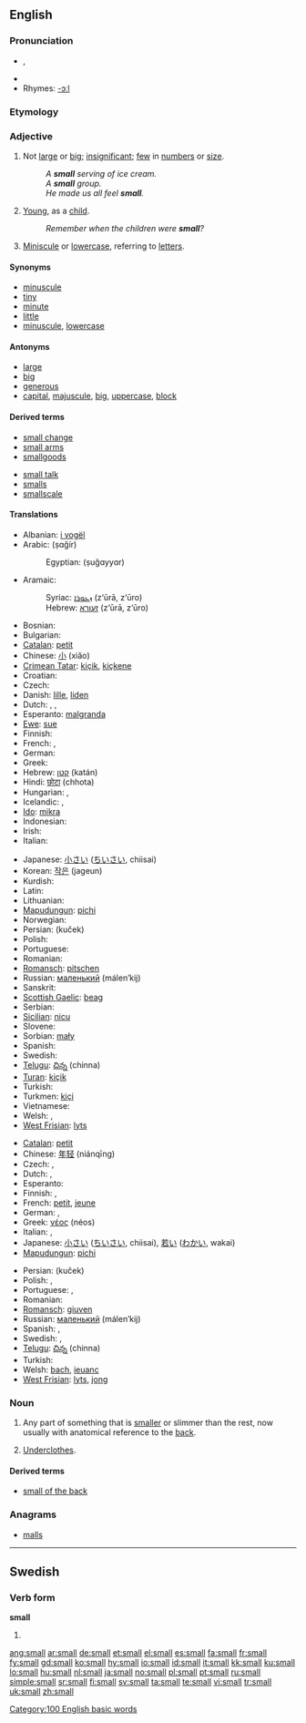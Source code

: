 {{see|smäll}}
{{wikipedia|dab=small}}
==English==

{{rank|country|course|side|222|small|cannot|father|nor}}

===Pronunciation===
* {{IPA|/smɔːl/}}, {{SAMPA|/smO:l/}}
* {{audio|en-us-small.ogg|Audio (US)}}
* Rhymes: [[Rhymes:English:-ɔːl|-ɔːl]]

===Etymology===
{{etyl|ang|en}} {{term|smæl||lang=ang}}

===Adjective===
{{en-adj|er}}

# Not [[large]] or [[big]]; [[insignificant]]; [[few]] in [[numbers]] or [[size]].
#: ''A '''small''' serving of ice cream.''
#: ''A '''small''' group.''
#: ''He made us all feel '''small'''.''
# {{figurative}} [[young|Young]], as a [[child]].
#: ''Remember when the children were '''small'''?''
# {{context|writing|incomparable}} [[miniscule|Miniscule]] or [[lowercase]], referring to [[letter]]s.

====Synonyms====
{{saurus|tiny}}
* [[minuscule]]
* [[tiny]]
* [[minute]]
* [[little]]
* [[minuscule]], [[lowercase]] {{qualifier|writing}}

====Antonyms====
* [[large]]
* [[big]]
* [[generous]]
* [[capital]], [[majuscule]], [[big]], [[uppercase]], [[block]] {{qualifier|writing}}

====Derived terms====
{{rel-top|terms derived from small}}
* [[small change]]
* [[small arms]]
* [[smallgoods]]
{{rel-mid}}
* [[small talk]]
* [[smalls]]
* [[smallscale]]
{{rel-bottom}}

====Translations====
{{trans-top|not large}}
* Albanian: [[i vogël]]
* Arabic: {{Arab|[[صغير]]}} (ṣɑğír)
*: Egyptian: {{Arab|[[صغير]]}} (ṣuğɑyyɑr)
* Aramaic:
*: Syriac: [[ܙܥܘܪܐ]] (z‘ūrā, z‘ūro)
*: Hebrew: [[זעורא]] (z‘ūrā, z‘ūro)
* Bosnian: {{t-|bs|mal}}
* Bulgarian: {{t+|bg|малък|sc=Cyrl}}
* [[Catalan]]: [[petit]]
* Chinese: [[小]] (xiǎo)
* [[Crimean Tatar]]: [[kiçik]], [[kiçkene]]
* Croatian: {{t-|hr|mal}}
* Czech: {{t+|cs|malý|m}}
* Danish: [[lille]], [[liden]]
* Dutch: {{t+|nl|klein}}, {{t+|nl|nietig}}, {{t-|nl|minuscuul}}
* Esperanto: [[malgranda]]
* [[Ewe]]: [[sue]]
* Finnish: {{t+|fi|pieni}}
* French: {{t+|fr|petit}}, {{t+|fr|minuscule}}
* German: {{t+|de|klein}}
* Greek: {{t+|el|μικρός|tr=mikrós|sc=Grek}}
* Hebrew: [[קטן]] (katán)
* Hindi: [[छोटा]] (chhota)
* Hungarian: {{t+|hu|kicsi}}, {{t+|hu|kis}}
* Icelandic: {{t+|is|smár}}, {{t+|is|lítill}}
* [[Ido]]: [[mikra]]
* Indonesian: {{t+|id|kecil|xs=Indonesian}}
* Irish: {{t-|ga|beag|xs=Irish}}
* Italian: {{t+|it|piccolo}}
{{trans-mid}}
* Japanese: [[小さい]] ([[ちいさい]], chiisai)
* Korean: [[작은]] (jageun)
* Kurdish: {{KUchar|[[بچووک]]}}
* Latin: {{t+|la|parvus}}
* Lithuanian: {{t+|lt|mažas|xs=Lithuanian}}
* [[Mapudungun]]: [[pichi]]
* Norwegian: {{t+|no|liten}}
* Persian: {{fa-Arab|[[کوچک]]}} (kuček)
* Polish: {{t+|pl|mały|m}}
* Portuguese: {{t+|pt|pequeno}}
* Romanian: {{t-|ro|mic}}
* [[Romansch]]: [[pitschen]]
* Russian: [[маленький]] (málen’kij)
* Sanskrit: {{t-|sa|अल्प|tr=álpa|sc=Deva|xs=Sanskrit}}
* [[Scottish Gaelic]]: [[beag]]
* Serbian: {{t-|sr|mal}}
* [[Sicilian]]: [[nicu]]
* Slovene: {{t+|sl|majhen}}
* Sorbian: [[mały]]
* Spanish: {{t+|es|pequeño}}
* Swedish: {{t+|sv|liten}}
* [[Telugu]]: [[చిన్న]] (chinna)
* [[Turan]]: [[kiçik]]
* Turkish: {{t+|tr|küçük}}
* Turkmen: [[kiçi]]
* Vietnamese: {{t+|vi|tiểu|xs=Vietnamese}}
* Welsh: {{t-|cy|bach|xs=Welsh}}, {{t-|cy|bychan|xs=Welsh}}
* [[West Frisian]]: [[lyts]]
{{trans-bottom}}

{{trans-top|young}}
* [[Catalan]]: [[petit]]
* Chinese: [[年轻]] (niánqīng)
* Czech: {{t+|cs|malý|m}}, {{t+|cs|mladý|m}}
* Dutch: {{t+|nl|klein}}, {{t+|nl|jong}}
* Esperanto: {{t-|eo|juna|xs=Esperanto}}
* Finnish: {{t+|fi|pieni}}, {{t+|fi|nuori}}
* French: [[petit]], [[jeune]]
* German: {{t+|de|klein}}, {{t+|de|jung}}
* Greek: [[νέος]] (néos) {{m}}
* Italian: {{t+|it|piccolo}}, {{t+|it|giovane}}
* Japanese: [[小さい]] ([[ちいさい]], chiisai), [[若い]] ([[わかい]], wakai)
* [[Mapudungun]]: [[pichi]]
{{trans-mid}}
* Persian: {{fa-Arab|[[کوچِک]]}} (kuček)
* Polish: {{t+|pl|mały}}, {{t+|pl|młody}}
* Portuguese: {{t+|pt|pequeno}}, {{t+|pt|jovem}}
* Romanian: {{t-|ro|mic}}
* [[Romansch]]: [[giuven]]
* Russian: [[маленький]] (málen’kij)
* Spanish: {{t+|es|pequeño}}, {{t+|es|joven}}
* Swedish: {{t+|sv|liten}}, {{t+|sv|ung}}
* [[Telugu]]: [[చిన్న]] (chinna)
* Turkish: {{t+|tr|küçük}}
* Welsh: [[bach]], [[ieuanc]]
* [[West Frisian]]: [[lyts]], [[jong]]
{{trans-bottom}}

===Noun===
{{en-noun}}

# Any part of something that is [[smaller]] or slimmer than the rest, now usually with anatomical reference to the [[back]].
#{{UK|in plural}} [[underclothes|Underclothes]].

====Derived terms====
*[[small of the back]]

===Anagrams===
* [[malls]]

[[Category:100 English basic words]]

----

==Swedish==

===Verb form===
'''small'''

# {{sv-verb-form-past|smälla}}

[[ang:small]]
[[ar:small]]
[[de:small]]
[[et:small]]
[[el:small]]
[[es:small]]
[[fa:small]]
[[fr:small]]
[[fy:small]]
[[gd:small]]
[[ko:small]]
[[hy:small]]
[[io:small]]
[[id:small]]
[[it:small]]
[[kk:small]]
[[ku:small]]
[[lo:small]]
[[hu:small]]
[[nl:small]]
[[ja:small]]
[[no:small]]
[[pl:small]]
[[pt:small]]
[[ru:small]]
[[simple:small]]
[[sr:small]]
[[fi:small]]
[[sv:small]]
[[ta:small]]
[[te:small]]
[[vi:small]]
[[tr:small]]
[[uk:small]]
[[zh:small]]